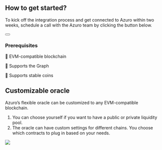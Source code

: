 
## How to get started?

To kick off the integration process and get connected to Azuro within two weeks, schedule a call with the Azuro team by clicking the button below.
####

<div className="px-50">
  <Button
    toTab="https://calendly.com/azuro_team/30min"
    title="Start integration"
  />
</div>

### Prerequisites

💎 EVM-compatible blockchain

💎 Supports the Graph

💎 Supports stable coins


## Customizable oracle

Azuro’s flexible oracle can be customized to any EVM-compatible blockchain.

1. You can choose yourself if you want to have a public or private liquidity pool.
2. The oracle can have custom settings for different chains. You choose which contracts to plug in based on your needs.

<Image
  className="block dark:hidden"
  src="public/images/hub/contract-chains.png"
  width={1616}
  height={1322}
/>